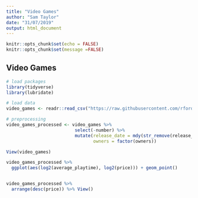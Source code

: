 ```yaml
---
title: "Video Games"
author: "Sam Taylor"
date: "31/07/2019"
output: html_document
---
```


```r
knitr::opts_chunk$set(echo = FALSE)
knitr::opts_chunk$set(message =FALSE)
```

## Video Games

```r

# load packages
library(tidyverse)
library(lubridate)

# load data
video_games <- readr::read_csv("https://raw.githubusercontent.com/rfordatascience/tidytuesday/master/data/2019/2019-07-30/video_games.csv") 

# preprocessing
video_games_processed <- video_games %>% 
                          select(-number) %>% 
                          mutate(release_date = mdy(str_remove(release_date,',')),
                                 owners = factor(owners))

View(video_games)

```


```r
video_games_processed %>% 
  ggplot(aes(log2(average_playtime), log2(price))) + geom_point()


video_games_processed %>% 
  arrange(desc(price)) %>% View()

```


